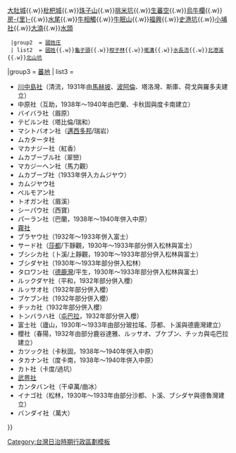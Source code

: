 {{noteTA
|1=zh-hans:庄; zh-hant:庄;
}}
{{Navbox
  |name    = 能高郡
  |title   = 昔日[[能高郡]]（1920年－1945年）
  |style   = width: 100%
  |bodyclass=hlist
  |group1  = [[埔里街]]
  | list1  = [[埔里 (大字)|埔里]]{{.w}}[[大肚城]]{{.w}}[[枇杷城]]{{.w}}[[珠子山]]{{.w}}[[挑米坑]]{{.w}}[[生蕃空]]{{.w}}[[烏牛欄 (南投縣)|烏牛欄]]{{.w}}[[房里 (南投縣)|房-{里}-]]{{.w}}[[水尾 (南投縣)|水尾]]{{.w}}[[牛相觸]]{{.w}}[[牛眠山 (地名)|牛眠山]]{{.w}}[[福興 (南投縣埔里鎮)|福興]]{{.w}}[[史港坑]]{{.w}}[[小埔社]]{{.w}}[[大湳 (南投縣)|大湳]]{{.w}}[[水頭 (南投縣)|水頭]]
  |group2  = [[國姓庄]]
  | list2  = [[國姓 (大字)|國姓]]{{.w}}[[龜子頭 (國姓鄉)|龜子頭]]{{.w}}[[柑子林]]{{.w}}[[墘溝]]{{.w}}[[水長流]]{{.w}}[[北港溪 (地名)|北港溪]]{{.w}}[[北山坑]]
|group3  = [[蕃地 (能高郡)|蕃地]]
| list3  = 
*[[清流部落|川中島社]]（清流，1931年由[[馬赫坡社|馬赫坡]]、[[波阿倫社|波阿倫]]、塔洛灣、斯庫、荷戈與羅多夫建立）
*中原社（互助，1938年～1940年由巴蘭、卡秋固與度卡南建立）
*バイバラ社（眉原）
*テビルン社（塔比倫/瑞和）
*マシトバオン社（[[瑞岩部落|邁西多邦]]/瑞岩）
*ムカタータ社
*マカナジー社（紅香）
*ムカブーブル社（翠巒）
*マカジーヘン社（馬力觀）
*ムカブーブ社（1933年併入カムジヤウ）
*カムジヤウ社
*ペルモアン社
*トオガン社（眉溪）
*シーパウ社（西寶） 
*パーラン社（巴蘭，1938年～1940年併入中原）
*[[霧社]]
*ブラヤウ社（1932年～1933年併入富士）
*サード社（[[靜觀|莎都]]/下靜觀，1930年～1933年部分併入松林與富士）
*ブシシカ社（卜溪/上靜觀，1930年～1933年部分併入松林與富士）
*ブシダヤ社（1930年～1933年部分併入松林）
*タロワン社（[[平生|德鹿灣]]/平生，1930年～1933年部分併入松林與富士）
*ルックダヤ社（平和，1932年部分併入櫻）
*ルッサオ社（1932年部分併入櫻）
*ブケブン社（1932年部分併入櫻）
*チッカ社（1932年部分併入櫻）
*トンバラハ社（[[屯原|屯巴拉]]，1932年部分併入櫻）
*富士社（廬山，1930年～1933年由部分玻拉瑤、莎都、卜溪與德鹿灣建立）
*櫻社（春陽，1932年由部分鹿谷達雅、ルッサオ、ブケブン、チッカ與屯巴拉建立）
*カツック社（卡秋固，1938年～1940年併入中原）
*タカナン社（度卡南，1938年～1940年併入中原）
*カト社（卡度/過坑）
*[[武界|武界社]]
*カンタバン社（干卓萬/曲冰）
*イナゴ社（松林，1930年～1933年由部分沙都、卜溪、ブシダヤ與德魯灣建立）
*バンダイ社（萬大）
}}
<noinclude>
[[Category:台灣日治時期行政區劃模板]]
</noinclude>